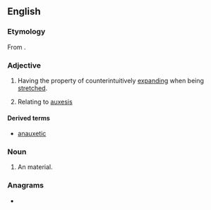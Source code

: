 ==English==

===Etymology===
From {{der|en|grc|αὐξητικός||growing, promoting growth, productive}}.

===Adjective===
{{en-adj}}

# {{lb|en|chemistry}} Having the property of counterintuitively [[expand]]ing when being [[stretch]]ed.
# {{lb|en|pathology}} Relating to [[auxesis]]

====Derived terms====
* [[anauxetic]]

===Noun===
{{en-noun}}

# An {{l|en|auxetic}} material.

===Anagrams===
* {{anagrams|en|a=aceitux|eutaxic}}